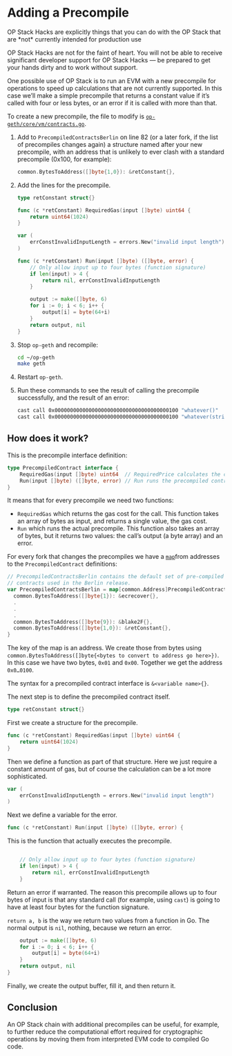 
# Adding a Precompile

<Callout type="warning">
  OP Stack Hacks are explicitly things that you can do with the OP Stack that are *not* currently intended for production use

  OP Stack Hacks are not for the faint of heart. You will not be able to receive significant developer support for OP Stack Hacks — be prepared to get your hands dirty and to work without support.
</Callout>

One possible use of OP Stack is to run an EVM with a new precompile for operations to speed up calculations that are not currently supported. In this case we’ll make a simple precompile that returns a constant value if it’s called with four or less bytes, or an error if it is called with more than that.

To create a new precompile, the file to modify is [`op-geth/core/vm/contracts.go`](https://github.com/ethereum-optimism/op-geth/blob/optimism-history/core/vm/contracts.go).

1.  Add to `PrecompiledContractsBerlin` on line 82 (or a later fork, if the list of precompiles changes again) a structure named after your new precompile, with an address that is unlikely to ever clash with a standard precompile (0x100, for example):

    ```go
    common.BytesToAddress([]byte{1,0}): &retConstant{},
    ```

2.  Add the lines for the precompile.

    ```go
    type retConstant struct{}

    func (c *retConstant) RequiredGas(input []byte) uint64 {
        return uint64(1024)
    }

    var (
        errConstInvalidInputLength = errors.New("invalid input length")
    )

    func (c *retConstant) Run(input []byte) ([]byte, error) {
        // Only allow input up to four bytes (function signature)
        if len(input) > 4 {
            return nil, errConstInvalidInputLength
        }

        output := make([]byte, 6)
        for i := 0; i < 6; i++ {
            output[i] = byte(64+i)
        }
        return output, nil
    }
    ```

3.  Stop `op-geth` and recompile:

    ```bash
    cd ~/op-geth
    make geth
    ```

4.  Restart `op-geth`.

5.  Run these commands to see the result of calling the precompile successfully, and the result of an error:

    ```bash
    cast call 0x0000000000000000000000000000000000000100 "whatever()"
    cast call 0x0000000000000000000000000000000000000100 "whatever(string)" "fail"
    ```

## How does it work?

This is the precompile interface definition:

```go
type PrecompiledContract interface {
	RequiredGas(input []byte) uint64  // RequiredPrice calculates the contract gas use
	Run(input []byte) ([]byte, error) // Run runs the precompiled contract
}
```

It means that for every precompile we need two functions:

-   `RequiredGas` which returns the gas cost for the call. This function takes an array of bytes as input, and returns a single value, the gas cost.
-   `Run` which runs the actual precompile. This function also takes an array of bytes, but it returns two values: the call’s output (a byte array) and an error.

For every fork that changes the precompiles we have a [`map`](https://www.w3schools.com/go/go_maps.php)from addresses to the `PrecompiledContract` definitions:

```go
// PrecompiledContractsBerlin contains the default set of pre-compiled Ethereum
// contracts used in the Berlin release.
var PrecompiledContractsBerlin = map[common.Address]PrecompiledContract{
  common.BytesToAddress([]byte{1}): &ecrecover{},
  .
  .
  .
  common.BytesToAddress([]byte{9}): &blake2F{},
  common.BytesToAddress([]byte{1,0}): &retConstant{},
}
```

The key of the map is an address. We create those from bytes using `common.BytesToAddress([]byte{<bytes to convert to address go here>})`.  In this case we have two bytes, `0x01` and `0x00`. Together we get the address `0x0…0100`.

The syntax for a precompiled contract interface is `&<variable name>{}`.

The next step is to define the precompiled contract itself.

```go
type retConstant struct{}
```

First we create a structure for the precompile.

```go
func (c *retConstant) RequiredGas(input []byte) uint64 {
    return uint64(1024)
}
```

Then we define a function as part of that structure. Here we just require a constant amount of gas, but of course the calculation can be a lot more sophisticated.

```go
var (
    errConstInvalidInputLength = errors.New("invalid input length")
)

```

Next we define a variable for the error.

```go
func (c *retConstant) Run(input []byte) ([]byte, error) {
```

This is the function that actually executes the precompile.

```go

    // Only allow input up to four bytes (function signature)
    if len(input) > 4 {
        return nil, errConstInvalidInputLength
    }
```

Return an error if warranted. The reason this precompile allows up to four bytes of input is that any standard call (for example, using `cast`) is going to have at least four bytes for the function signature.

`return a, b` is the way we return two values from a function in Go. The normal output is `nil`, nothing, because we return an error.

```go
    output := make([]byte, 6)
    for i := 0; i < 6; i++ {
        output[i] = byte(64+i)
    }
    return output, nil
}
```

Finally, we create the output buffer, fill it, and then return it.

## Conclusion

An OP Stack chain with additional precompiles can be useful, for example, to further reduce the computational effort required for cryptographic operations by moving them from interpreted EVM code to compiled Go code.
